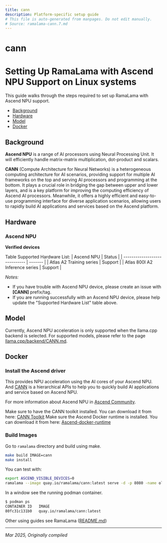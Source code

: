 ```yaml
---
title: cann
description: Platform-specific setup guide
# This file is auto-generated from manpages. Do not edit manually.
# Source: ramalama-cann.7.md
---
```


# cann

# Setting Up RamaLama with Ascend NPU Support on Linux systems

This guide walks through the steps required to set up RamaLama with Ascend NPU support.
 - [Background](#background)
 - [Hardware](#hardware)
 - [Model](#model)
 - [Docker](#docker)
## Background

**Ascend NPU** is a range of AI processors using Neural Processing Unit. It will efficiently handle matrix-matrix multiplication, dot-product and scalars.

**CANN** (Compute Architecture for Neural Networks) is a heterogeneous computing architecture for AI scenarios, providing support for multiple AI frameworks on the top and serving AI processors and programming at the bottom. It plays a crucial role in bridging the gap between upper and lower layers, and is a key platform for improving the computing efficiency of Ascend AI processors. Meanwhile, it offers a highly efficient and easy-to-use programming interface for diverse application scenarios, allowing users to rapidly build AI applications and services based on the Ascend platform.

## Hardware

### Ascend NPU

**Verified devices**

Table Supported Hardware List:
| Ascend NPU                     | Status  |
| -----------------------------  | ------- |
| Atlas A2 Training series       | Support |
| Atlas 800I A2 Inference series | Support |

*Notes:*

- If you have trouble with Ascend NPU device, please create an issue with **[CANN]** prefix/tag.
- If you are running successfully with an Ascend NPU device, please help update the "Supported Hardware List" table above.

## Model
Currently, Ascend NPU acceleration is only supported when the llama.cpp backend is selected. For supported models, please refer to the page [llama.cpp/backend/CANN.md](https://github.com/ggml-org/llama.cpp/blob/master/docs/backend/CANN.md).

## Docker
### Install the Ascend driver
This provides NPU acceleration using the AI cores of your Ascend NPU. And [CANN](https://www.hiascend.com/en/software/cann) is a hierarchical APIs to help you to quickly build AI applications and service based on Ascend NPU.

For more information about Ascend NPU in [Ascend Community](https://www.hiascend.com/en/).

Make sure to have the CANN toolkit installed. You can download it from here: [CANN Toolkit](https://www.hiascend.com/developer/download/community/result?module=cann)
Make sure the Ascend Docker runtime is installed. You can download it from here: [Ascend-docker-runtime](https://www.hiascend.com/document/detail/en/mindx-dl/300/dluserguide/clusterscheduling/dlug_installation_02_000025.html)

### Build Images
Go to `ramalama` directory and build using make.
```bash
make build IMAGE=cann
make install
```

You can test with:
```bash
export ASCEND_VISIBLE_DEVICES=0
ramalama --image quay.io/ramalama/cann:latest serve -d -p 8080 -name ollama://smollm:135m
```

In a window see the running podman container.
```bash
$ podman ps
CONTAINER ID   IMAGE                                                         COMMAND                  CREATED             STATUS             PORTS                                          NAMES
80fc31c131b0   quay.io/ramalama/cann:latest                                  "/bin/bash -c 'expor…"   About an hour ago   Up About an hour                                                  ame
```

Other using guides see RamaLama ([README.md](https://github.com/containers/ramalama/blob/main/README.md))

---

*Mar 2025, Originally compiled*